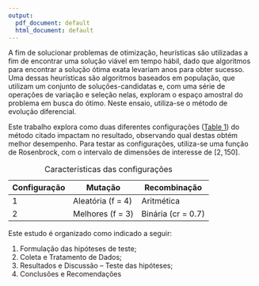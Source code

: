 ```yaml
---
output:
  pdf_document: default
  html_document: default
---
```


<!-- 1. Formulação das hipóteses de teste; -->
<!-- 2. Cálculo dos tamanhos amostrais (quantas instâncias testar? Quantas repetições de cada algoritmo por -->
<!-- instância?); -->
<!-- 3. Coleta e tabulação dos dados; -->
<!-- 4. Teste das hipóteses; -->
<!-- 5. Estimação da magnitude da diferença entre os métodos (incluindo intervalo de confiança); -->
<!-- 6. Verificação das premissas dos testes; -->
<!-- 7. Derivação de conclusões; -->
<!-- 8. Discussão sobre possíveis limitações do estudo e sugestões de melhoria. -->

A fim de solucionar problemas de otimização, heurísticas são utilizadas a fim de encontrar uma solução viável em tempo hábil, dado que algoritmos para encontrar a solução ótima exata levariam anos para obter sucesso. Uma dessas heurísticas são algoritmos baseados em população, que utilizam um conjunto de soluções-candidatas e, com uma série de operações de variação e seleção nelas, exploram o espaço amostral do problema em busca do ótimo. Neste ensaio, utiliza-se o método de evolução diferencial.

Este trabalho explora como duas diferentes configurações ([Table 1](#table1)) do método citado impactam no resultado, observando qual destas obtém melhor desempenho. Para testar as configurações, utiliza-se uma função de Rosenbrock, com o intervalo de dimensões de interesse de $[2,150]$.


| Configuração | Mutação           | Recombinação       |
|--------------|-------------------|--------------------|
| 1            | Aleatória (f = 4) | Aritmética         |
| 2            | Melhores (f = 3)  | Binária (cr = 0.7) |

: Características das configurações



Este estudo é organizado como indicado a seguir:

1. Formulação das hipóteses de teste;
2. Coleta e Tratamento de Dados;
3. Resultados e Discussão -- Teste das hipóteses;
4. Conclusões e Recomendações

